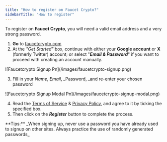 ```yaml
---
title: "How to register on Faucet Crypto?"
sidebarTitle: "How to register"
---
```


To register on **Faucet Crypto**, you will need a valid email address and a very strong password.

1. **Go** to [faucetcrypto.com](http://faucetcrypto.com)
2. At the _"Get Started"_ box, continue with either your **Google account** or **X** (formerly Twitter) account; or select "**_Email & Password_**" if you want to proceed with creating an account manually.

<Frame>
  ![Faucetcrypto Signup Pn](/images/faucetcrypto-signup.png)
</Frame>

3. Fill in your _Name_, _Email_, \_Password, \_and re-enter your chosen password

<Frame>
  ![Faucetcrypto Signup Modal Pn](/images/faucetcrypto-signup-modal.png)
</Frame>

4. Read the [Terms of Service](https://faucetcrypto.com/terms-of-service) & [Privacy Policy](https://faucetcrypto.com/privacy-policy), and agree to it by ticking the specified box.
5. Then click on the **_Register_** button to complete the process.

<Note>
  **Tips:** _When signing up, never use a password you have already used to signup on other sites. Always practice the use of randomly generated passwords_
</Note>
